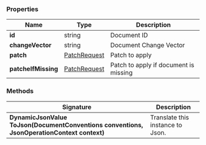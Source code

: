 
### Properties

| Name | Type | Description |
| ------------- | ------------- | ----- |
| **id** | string | Document ID |
| **changeVector** | string | Document Change Vector |
| **patch** | [PatchRequest](../client-api/operations/patching/single-document.mdx) | Patch to apply |
| **patcheIfMissing** | [PatchRequest](../client-api/operations/patching/single-document.mdx) | Patch to apply if document is missing |

### Methods

| Signature | Description |
| ---------- | ----------- |
| **DynamicJsonValue ToJson(DocumentConventions conventions, JsonOperationContext context)** | Translate this instance to Json. |

